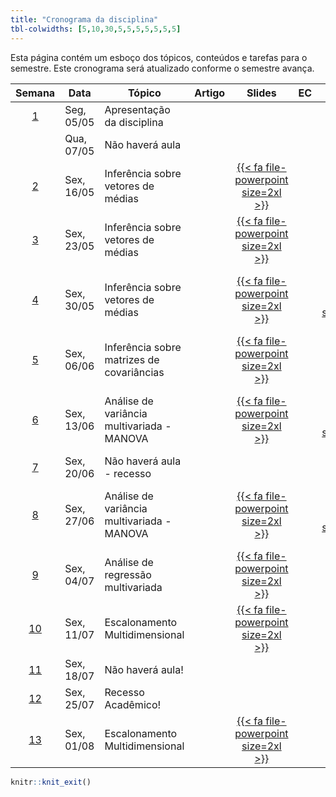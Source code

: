 ```yaml
---
title: "Cronograma da disciplina"
tbl-colwidths: [5,10,30,5,5,5,5,5,5,5]
---
```


Esta página contém um esboço dos tópicos, conteúdos e tarefas para o semestre. Este cronograma será atualizado conforme o semestre avança.

<!-- https://fontawesome.com/search?o=r&m=free -->
<!-- https://jpswalsh.github.io/academicons/ -->


<!-- [{{< fa file-pdf size=2xl >}}](/weeks/week-1.html#prepare){aria-label="Week 1 summary"}  |  [️](/slides/lec-1.html "Lecture slides"){aria-label="Lecture 1 slides"}  |       [{{< fa laptop-file size=2xl >}}](/ae/ae-0-movies.html "Application exercise"){aria-label="Application Exercise 0 instructions"} -->

<!-- {{< fa brands r-project size=2xl >}}  -  scripts -->
<!-- {{< fa file-powerpoint size=2xl >}}   -  slides -->
<!-- {{< fa laptop-file size=2xl >}}  -  estudo de caso -->
<!-- {{< fa file-pdf size=2xl >}}  -  artigo -->
<!-- {{< fa table size=2xl >}}  -  tabelas estatisticas -->
<!-- {{< fa-solid fa-file-lines size=2xl >}}  -  exercicios -->

::: column-screen-inset-right
| Semana | Data | Tópico | Artigo | Slides |EC |LE |Script  | Avaliação | Projeto |
|:------:|--------|--------|:------:|:------:|:------:|:------:|:------:|:------:|:------:|
|  [1](programacao/semana-1.html)  | Seg, 05/05 | Apresentação da disciplina |  |  |  |  | | 
|  | Qua, 07/05 | Não haverá aula | |  | | | | | |
|  [2](programacao/semana-2.html)  | Sex, 16/05 | Inferência sobre vetores de médias | | [{{< fa file-powerpoint size=2xl >}}](/aulas/Inferencias_Medias/Teste_medias.html "Inferência sobre vetores de médias"){aria-label="Inferência sobre vetores de médias"} | | | | | |
|  [3](programacao/semana-3.html)  | Sex, 23/05 | Inferência sobre vetores de médias | | [{{< fa file-powerpoint size=2xl >}}](/aulas/Inferencias_Medias/Teste_medias.html#/região-de-confiança-do-vetor-de-médias "Inferência sobre vetores de médias"){aria-label="Inferência sobre vetores de médias"} | | | | | |
|  [4](programacao/semana-4.html)  | Sex, 30/05 | Inferência sobre vetores de médias | | [{{< fa file-powerpoint size=2xl >}}](/aulas/Inferencias_Medias/Teste_medias.html#/testes-para-duas-populações "Testes para duas populações"){aria-label="Testes para duas populações"} | |[{{< fa file-lines size=2xl >}}️   ](/exercicios/lista01.html "Lista de Exercícios 01"){aria-label="Lista de Exercícios 01"} | | | |
|  [5](programacao/semana-5.html)  | Sex, 06/06 | Inferência sobre matrizes de covariâncias | | [{{< fa file-powerpoint size=2xl >}}](/aulas/Inferencia_Covariancias/Teste_covariancias.html#/teste-para-uma-covariância-específica-4 "Testes para matrizes de covariâncias"){aria-label="Testes para matrizes de covariâncias"} | | | | | |
|  [6](programacao/semana-6.html)  | Sex, 13/06 | Análise de variância multivariada - MANOVA  | | [{{< fa file-powerpoint size=2xl >}}](/aulas/Manova/manova.html#/manova-uma-generalização-da-anova "MANOVA"){aria-label="MANOVA"} | |[{{< fa file-lines size=2xl >}}](/exercicios/lista02.html "Lista de Exercícios 02"){aria-label="Lista de Exercícios 02"} | | | |
|  [7](programacao/semana-7.html)  | Sex, 20/06 | Não haverá aula - recesso  | |  | || | | |
|  [8](programacao/semana-8.html)  | Sex, 27/06 | Análise de variância multivariada - MANOVA  | | [{{< fa file-powerpoint size=2xl >}}](/aulas/Manova/manova.html#/intervalos-simultâneos-de-confiança-para-efeitos-de-tratamento "Intervalo de confiança simultâneos"){aria-label="Intervalo de confiança simultâneos"} | |[{{< fa file-lines size=2xl >}}](/exercicios/lista03.html "Lista de Exercícios 03"){aria-label="Lista de Exercícios 03"} | | | |
|  [9](programacao/semana-9.html)  | Sex, 04/07 | Análise de regressão multivariada  | | [{{< fa file-powerpoint size=2xl >}}](/aulas/Regressao_Multivariada/regressao.html#/generalizando "Análise de regressão multivariada"){aria-label="Análise de regressão multivariada"} | | | | | |
|  [10](programacao/semana-10.html)  | Sex, 11/07 | Escalonamento Multidimensional  | | [{{< fa file-powerpoint size=2xl >}}](/aulas/Escalonamento/escalonamento.html "Escalonamento Multidimensional"){aria-label="Escalonamento Multidimensional"} | | | | | |
|  [11](programacao/semana-11.html)  | Sex, 18/07 | Não haverá aula!  | |  | | | | | |
|  [12](programacao/semana-12.html)  | Sex, 25/07 | Recesso Acadêmico!  | |  | | | | | |
|  [13](programacao/semana-13.html)  | Sex, 01/08 | Escalonamento Multidimensional  | | [{{< fa file-powerpoint size=2xl >}}](/aulas/Escalonamento/escalonamento.html#/mds-métrico-para-matriz-de-similaridades "MDS métrico para matriz de similaridades"){aria-label="MDS métrico para matriz de similaridades"} | | | | | |
:::

```r
knitr::knit_exit()
```

